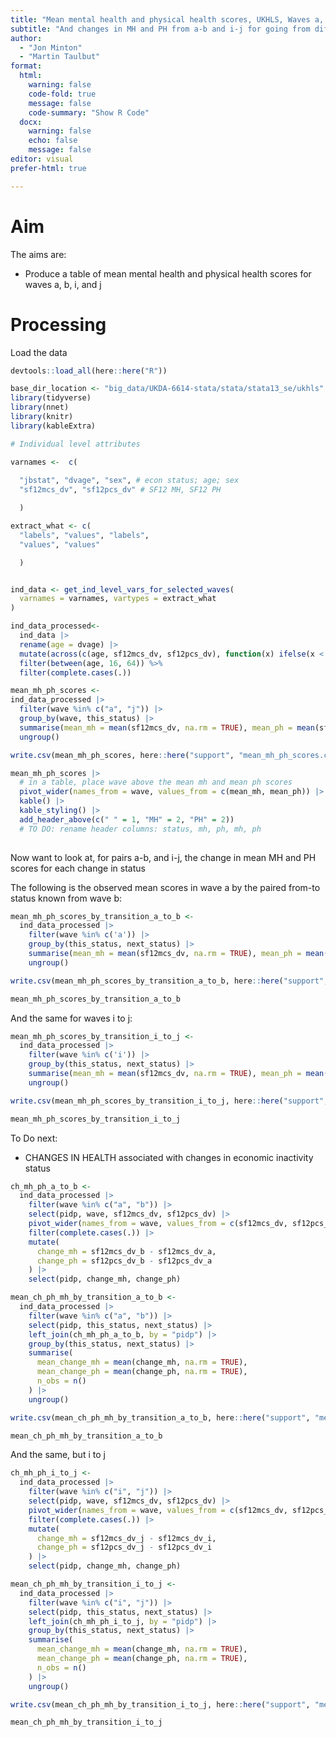 ```yaml
---
title: "Mean mental health and physical health scores, UKHLS, Waves a, b, i, j"
subtitle: "And changes in MH and PH from a-b and i-j for going from different economic inactivity states"
author:
  - "Jon Minton"
  - "Martin Taulbut"
format: 
  html:
    warning: false
    code-fold: true
    message: false
    code-summary: "Show R Code"
  docx: 
    warning: false
    echo: false
    message: false
editor: visual
prefer-html: true

---
```


# Aim

The aims are:

- Produce a table of mean mental health and physical health scores for waves a, b, i, and j

# Processing 

Load the data 

```r

devtools::load_all(here::here("R"))

base_dir_location <- "big_data/UKDA-6614-stata/stata/stata13_se/ukhls"
library(tidyverse)
library(nnet)
library(knitr)
library(kableExtra)

# Individual level attributes 

varnames <-  c(
  
  "jbstat", "dvage", "sex", # econ status; age; sex
  "sf12mcs_dv", "sf12pcs_dv" # SF12 MH, SF12 PH

  )

extract_what <- c(
  "labels", "values", "labels", 
  "values", "values"

  )


ind_data <- get_ind_level_vars_for_selected_waves(
  varnames = varnames, vartypes = extract_what
)

ind_data_processed<- 
  ind_data |> 
  rename(age = dvage) |> 
  mutate(across(c(age, sf12mcs_dv, sf12pcs_dv), function(x) ifelse(x < 0, NA, x))) %>%
  filter(between(age, 16, 64)) %>%
  filter(complete.cases(.))

```

```r
mean_mh_ph_scores <-
ind_data_processed |> 
  filter(wave %in% c("a", "j")) |> 
  group_by(wave, this_status) |> 
  summarise(mean_mh = mean(sf12mcs_dv, na.rm = TRUE), mean_ph = mean(sf12pcs_dv, na.rm = TRUE)) |>
  ungroup()

write.csv(mean_mh_ph_scores, here::here("support", "mean_mh_ph_scores.csv"))

mean_mh_ph_scores |> 
  # in a table, place wave above the mean mh and mean ph scores
  pivot_wider(names_from = wave, values_from = c(mean_mh, mean_ph)) |>
  kable() |>
  kable_styling() |> 
  add_header_above(c(" " = 1, "MH" = 2, "PH" = 2)) 
  # TO DO: rename header columns: status, mh, ph, mh, ph
  


```

Now want to look at, for pairs a-b, and i-j, the change in mean MH and PH scores for each change in status

The following is the observed mean scores in wave a by the paired from-to status known from wave b:
```r

mean_mh_ph_scores_by_transition_a_to_b <- 
  ind_data_processed |> 
    filter(wave %in% c('a')) |> 
    group_by(this_status, next_status) |> 
    summarise(mean_mh = mean(sf12mcs_dv, na.rm = TRUE), mean_ph = mean(sf12pcs_dv, na.rm = TRUE)) |>
    ungroup() 

write.csv(mean_mh_ph_scores_by_transition_a_to_b, here::here("support", "mean_mh_ph_scores_by_transition_a_to_b.csv"))

mean_mh_ph_scores_by_transition_a_to_b

```

And the same for waves i to j:

```r
mean_mh_ph_scores_by_transition_i_to_j <- 
  ind_data_processed |> 
    filter(wave %in% c('i')) |> 
    group_by(this_status, next_status) |> 
    summarise(mean_mh = mean(sf12mcs_dv, na.rm = TRUE), mean_ph = mean(sf12pcs_dv, na.rm = TRUE)) |>
    ungroup() 

write.csv(mean_mh_ph_scores_by_transition_i_to_j, here::here("support", "mean_mh_ph_scores_by_transition_i_to_j.csv"))

mean_mh_ph_scores_by_transition_i_to_j

```

To Do next:

- CHANGES IN HEALTH associated with changes in economic inactivity status

```r
ch_mh_ph_a_to_b <- 
  ind_data_processed |> 
    filter(wave %in% c("a", "b")) |> 
    select(pidp, wave, sf12mcs_dv, sf12pcs_dv) |> 
    pivot_wider(names_from = wave, values_from = c(sf12mcs_dv, sf12pcs_dv)) %>% 
    filter(complete.cases(.)) |> 
    mutate(
      change_mh = sf12mcs_dv_b - sf12mcs_dv_a,
      change_ph = sf12pcs_dv_b - sf12pcs_dv_a
    ) |> 
    select(pidp, change_mh, change_ph)

mean_ch_ph_mh_by_transition_a_to_b <-
  ind_data_processed |> 
    filter(wave %in% c("a", "b")) |> 
    select(pidp, this_status, next_status) |> 
    left_join(ch_mh_ph_a_to_b, by = "pidp") |> 
    group_by(this_status, next_status) |> 
    summarise(
      mean_change_mh = mean(change_mh, na.rm = TRUE),
      mean_change_ph = mean(change_ph, na.rm = TRUE),
      n_obs = n()
    ) |> 
    ungroup() 

write.csv(mean_ch_ph_mh_by_transition_a_to_b, here::here("support", "mean_ch_ph_mh_by_transition_a_to_b.csv"))

mean_ch_ph_mh_by_transition_a_to_b
```

And the same, but i to j

```r

ch_mh_ph_i_to_j <- 
  ind_data_processed |> 
    filter(wave %in% c("i", "j")) |> 
    select(pidp, wave, sf12mcs_dv, sf12pcs_dv) |> 
    pivot_wider(names_from = wave, values_from = c(sf12mcs_dv, sf12pcs_dv)) %>% 
    filter(complete.cases(.)) |> 
    mutate(
      change_mh = sf12mcs_dv_j - sf12mcs_dv_i,
      change_ph = sf12pcs_dv_j - sf12pcs_dv_i
    ) |> 
    select(pidp, change_mh, change_ph)

mean_ch_ph_mh_by_transition_i_to_j <-
  ind_data_processed |> 
    filter(wave %in% c("i", "j")) |> 
    select(pidp, this_status, next_status) |> 
    left_join(ch_mh_ph_i_to_j, by = "pidp") |> 
    group_by(this_status, next_status) |> 
    summarise(
      mean_change_mh = mean(change_mh, na.rm = TRUE),
      mean_change_ph = mean(change_ph, na.rm = TRUE),
      n_obs = n()
    ) |> 
    ungroup()

write.csv(mean_ch_ph_mh_by_transition_i_to_j, here::here("support", "mean_ch_ph_mh_by_transition_i_to_j.csv"))

mean_ch_ph_mh_by_transition_i_to_j


```
